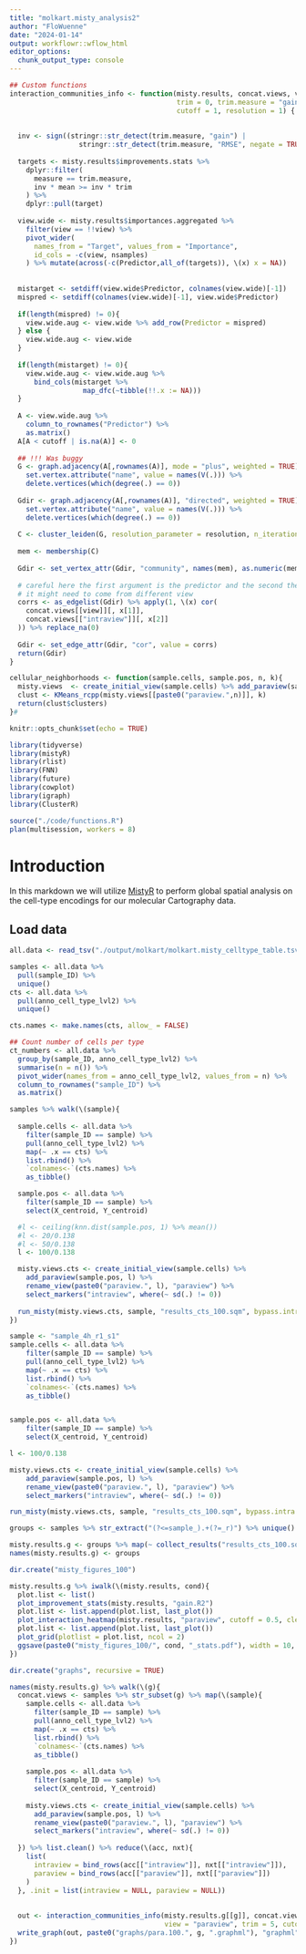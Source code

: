 ```yaml
---
title: "molkart.misty_analysis2"
author: "FloWuenne"
date: "2024-01-14"
output: workflowr::wflow_html
editor_options:
  chunk_output_type: console
---
```


```r
## Custom functions
interaction_communities_info <- function(misty.results, concat.views, view,
                                         trim = 0, trim.measure = "gain.R2", 
                                         cutoff = 1, resolution = 1) {
  
  
  inv <- sign((stringr::str_detect(trim.measure, "gain") |
                 stringr::str_detect(trim.measure, "RMSE", negate = TRUE)) - 0.5)
  
  targets <- misty.results$improvements.stats %>%
    dplyr::filter(
      measure == trim.measure,
      inv * mean >= inv * trim
    ) %>%
    dplyr::pull(target)
  
  view.wide <- misty.results$importances.aggregated %>%
    filter(view == !!view) %>%
    pivot_wider(
      names_from = "Target", values_from = "Importance",
      id_cols = -c(view, nsamples)
    ) %>% mutate(across(-c(Predictor,all_of(targets)), \(x) x = NA))
  
  
  mistarget <- setdiff(view.wide$Predictor, colnames(view.wide)[-1])
  mispred <- setdiff(colnames(view.wide)[-1], view.wide$Predictor)
  
  if(length(mispred) != 0){
    view.wide.aug <- view.wide %>% add_row(Predictor = mispred)
  } else {
    view.wide.aug <- view.wide
  }
  
  if(length(mistarget) != 0){
    view.wide.aug <- view.wide.aug %>% 
      bind_cols(mistarget %>% 
                  map_dfc(~tibble(!!.x := NA)))
  }
  
  A <- view.wide.aug %>%
    column_to_rownames("Predictor") %>%
    as.matrix()
  A[A < cutoff | is.na(A)] <- 0
  
  ## !!! Was buggy
  G <- graph.adjacency(A[,rownames(A)], mode = "plus", weighted = TRUE) %>%
    set.vertex.attribute("name", value = names(V(.))) %>%
    delete.vertices(which(degree(.) == 0))
  
  Gdir <- graph.adjacency(A[,rownames(A)], "directed", weighted = TRUE) %>%
    set.vertex.attribute("name", value = names(V(.))) %>%
    delete.vertices(which(degree(.) == 0))
  
  C <- cluster_leiden(G, resolution_parameter = resolution, n_iterations = -1)
  
  mem <- membership(C)
  
  Gdir <- set_vertex_attr(Gdir, "community", names(mem), as.numeric(mem))
  
  # careful here the first argument is the predictor and the second the target, 
  # it might need to come from different view
  corrs <- as_edgelist(Gdir) %>% apply(1, \(x) cor(
    concat.views[[view]][, x[1]],
    concat.views[["intraview"]][, x[2]]
  )) %>% replace_na(0)
  
  Gdir <- set_edge_attr(Gdir, "cor", value = corrs)
  return(Gdir)
}

cellular_neighborhoods <- function(sample.cells, sample.pos, n, k){
  misty.views  <- create_initial_view(sample.cells) %>% add_paraview(sample.pos, family = "constant", l = n)
  clust <- KMeans_rcpp(misty.views[[paste0("paraview.",n)]], k)
  return(clust$clusters) 
}#
```


```r
knitr::opts_chunk$set(echo = TRUE)

library(tidyverse)
library(mistyR)
library(rlist)
library(FNN)
library(future)
library(cowplot)
library(igraph)
library(ClusterR)

source("./code/functions.R")
plan(multisession, workers = 8)
```

# Introduction

In this markdown we will utilize [MistyR](https://saezlab.github.io/mistyR/) to perform global spatial analysis on the cell-type encodings for our molecular Cartography data.

## Load data

```r
all.data <- read_tsv("./output/molkart/molkart.misty_celltype_table.tsv")

samples <- all.data %>%
  pull(sample_ID) %>%
  unique()
cts <- all.data %>%
  pull(anno_cell_type_lvl2) %>%
  unique()

cts.names <- make.names(cts, allow_ = FALSE)

## Count number of cells per type
ct_numbers <- all.data %>%
  group_by(sample_ID, anno_cell_type_lvl2) %>%
  summarise(n = n()) %>%
  pivot_wider(names_from = anno_cell_type_lvl2, values_from = n) %>%
  column_to_rownames("sample_ID") %>%
  as.matrix()
```

```r
samples %>% walk(\(sample){
  
  sample.cells <- all.data %>%
    filter(sample_ID == sample) %>%
    pull(anno_cell_type_lvl2) %>%
    map(~ .x == cts) %>%
    list.rbind() %>%
    `colnames<-`(cts.names) %>%
    as_tibble()

  sample.pos <- all.data %>%
    filter(sample_ID == sample) %>%
    select(X_centroid, Y_centroid)

  #l <- ceiling(knn.dist(sample.pos, 1) %>% mean())
  #l <- 20/0.138
  #l <- 50/0.138
  l <- 100/0.138

  misty.views.cts <- create_initial_view(sample.cells) %>%
    add_paraview(sample.pos, l) %>%
    rename_view(paste0("paraview.", l), "paraview") %>%
    select_markers("intraview", where(~ sd(.) != 0))
  
  run_misty(misty.views.cts, sample, "results_cts_100.sqm", bypass.intra = TRUE)
})
```

```r
sample <- "sample_4h_r1_s1"
sample.cells <- all.data %>%
    filter(sample_ID == sample) %>%
    pull(anno_cell_type_lvl2) %>%
    map(~ .x == cts) %>%
    list.rbind() %>%
    `colnames<-`(cts.names) %>%
    as_tibble()


sample.pos <- all.data %>%
    filter(sample_ID == sample) %>%
    select(X_centroid, Y_centroid)

l <- 100/0.138

misty.views.cts <- create_initial_view(sample.cells) %>%
    add_paraview(sample.pos, l) %>%
    rename_view(paste0("paraview.", l), "paraview") %>%
    select_markers("intraview", where(~ sd(.) != 0))

run_misty(misty.views.cts, sample, "results_cts_100.sqm", bypass.intra = TRUE)
```



```r
groups <- samples %>% str_extract("(?<=sample_).+(?=_r)") %>% unique()

misty.results.g <- groups %>% map(~ collect_results("results_cts_100.sqm", .x))
names(misty.results.g) <- groups

dir.create("misty_figures_100")

misty.results.g %>% iwalk(\(misty.results, cond){
  plot.list <- list()
  plot_improvement_stats(misty.results, "gain.R2")
  plot.list <- list.append(plot.list, last_plot())
  plot_interaction_heatmap(misty.results, "paraview", cutoff = 0.5, clean = TRUE, trim = 5)
  plot.list <- list.append(plot.list, last_plot())
  plot_grid(plotlist = plot.list, ncol = 2)
  ggsave(paste0("misty_figures_100/", cond, "_stats.pdf"), width = 10, height = 10)
})

dir.create("graphs", recursive = TRUE)

names(misty.results.g) %>% walk(\(g){
  concat.views <- samples %>% str_subset(g) %>% map(\(sample){
    sample.cells <- all.data %>%
      filter(sample_ID == sample) %>%
      pull(anno_cell_type_lvl2) %>%
      map(~ .x == cts) %>%
      list.rbind() %>%
      `colnames<-`(cts.names) %>%
      as_tibble()
    
    sample.pos <- all.data %>%
      filter(sample_ID == sample) %>%
      select(X_centroid, Y_centroid)
    
    misty.views.cts <- create_initial_view(sample.cells) %>%
      add_paraview(sample.pos, l) %>%
      rename_view(paste0("paraview.", l), "paraview") %>%
      select_markers("intraview", where(~ sd(.) != 0))
    
  }) %>% list.clean() %>% reduce(\(acc, nxt){
    list(
      intraview = bind_rows(acc[["intraview"]], nxt[["intraview"]]),
      paraview = bind_rows(acc[["paraview"]], nxt[["paraview"]])
    )
  }, .init = list(intraview = NULL, paraview = NULL))
  
  
  out <- interaction_communities_info(misty.results.g[[g]], concat.views, 
                                      view = "paraview", trim = 5, cutoff = 0.5)
  write_graph(out, paste0("graphs/para.100.", g, ".graphml"), "graphml")
})
```

